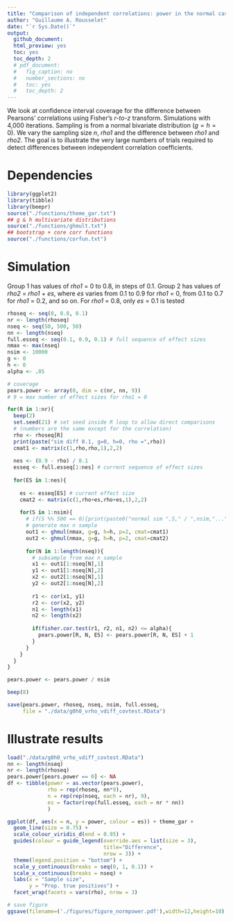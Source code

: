 ```yaml
---
title: "Comparison of independent correlations: power in the normal case for Pearson's correlation"
author: "Guillaume A. Rousselet"
date: "`r Sys.Date()`"
output:
  github_document:
  html_preview: yes
  toc: yes
  toc_depth: 2
  # pdf_document:
  #   fig_caption: no
  #   number_sections: no
  #   toc: yes
  #   toc_depth: 2
---
```


We look at confidence interval coverage for the difference between Pearsons' correlations using Fisher's *r-to-z* transform. Simulations with 4,000 iterations. Sampling is from a normal bivariate distribution ($g = h = 0$). We vary the sampling size *n*, *rho1* and the difference between *rho1* and *rho2*. The goal is to illustrate the very large numbers of trials required to detect differences between independent correlation coefficients.

# Dependencies
```r
library(ggplot2)
library(tibble)
library(beepr)
source("./functions/theme_gar.txt")
## g & h multivariate distributions
source("./functions/ghmult.txt")
## bootstrap + core corr functions
source("./functions/corfun.txt")
```

# Simulation

Group 1 has values of *rho1* = 0 to 0.8, in steps of 0.1. 
Group 2 has values of *rho2* = *rho1* + *es*, where *es* varies from 0.1 to 0.9 for *rho1* = 0, from 0.1 to 0.7 for *rho1* = 0.2, and so on. For *rho1* = 0.8, only *es* = 0.1 is tested

```r
rhoseq <- seq(0, 0.8, 0.1)
nr <- length(rhoseq)
nseq <- seq(50, 500, 50)
nn <- length(nseq)
full.esseq <- seq(0.1, 0.9, 0.1) # full sequence of effect sizes
nmax <- max(nseq)
nsim <- 10000
g <- 0
h <- 0
alpha <- .05

# coverage
pears.power <- array(0, dim = c(nr, nn, 9))
# 9 = max number of effect sizes for rho1 = 0

for(R in 1:nr){
  beep(2)
  set.seed(21) # set seed inside R loop to allow direct comparisons
  # (numbers are the same except for the correlation)
  rho <- rhoseq[R]
  print(paste("sim diff 0.1, g=0, h=0, rho =",rho))
  cmat1 <- matrix(c(1,rho,rho,1),2,2)
  
  nes <- (0.9 - rho) / 0.1
  esseq <- full.esseq[1:nes] # current sequence of effect sizes
  
  for(ES in 1:nes){
    
    es <- esseq[ES] # current effect size
    cmat2 <- matrix(c(1,rho+es,rho+es,1),2,2)
    
    for(S in 1:nsim){
      # if(S %% 500 == 0){print(paste0("normal sim ",S," / ",nsim,"..."))}
      # generate max n sample
      out1 <- ghmul(nmax, g=g, h=h, p=2, cmat=cmat1)  
      out2 <- ghmul(nmax, g=g, h=h, p=2, cmat=cmat2) 
      
      for(N in 1:length(nseq)){
        # subsample from max n sample
        x1 <- out1[1:nseq[N],1]
        y1 <- out1[1:nseq[N],2]
        x2 <- out2[1:nseq[N],1]
        y2 <- out2[1:nseq[N],2]
        
        r1 <- cor(x1, y1)
        r2 <- cor(x2, y2)
        n1 <- length(x1)
        n2 <- length(x2)
        
        if(fisher.cor.test(r1, r2, n1, n2) <= alpha){
          pears.power[R, N, ES] <- pears.power[R, N, ES] + 1
        }
      }
    }
  }
}

pears.power <- pears.power / nsim

beep(8)

save(pears.power, rhoseq, nseq, nsim, full.esseq,
     file = "./data/g0h0_vrho_vdiff_covtest.RData")
```

# Illustrate results

```r
load("./data/g0h0_vrho_vdiff_covtest.RData")
nn <- length(nseq)
nr <- length(rhoseq)
pears.power[pears.power == 0] <- NA
df <- tibble(power = as.vector(pears.power),
             rho = rep(rhoseq, nn*9),
             n = rep(rep(nseq, each = nr), 9),
             es = factor(rep(full.esseq, each = nr * nn))
             )

ggplot(df, aes(x = n, y = power, colour = es)) + theme_gar +
  geom_line(size = 0.75) + 
  scale_colour_viridis_d(end = 0.95) +
  guides(colour = guide_legend(override.aes = list(size = 3),
                               title="Difference",
                               nrow = 3)) +
  theme(legend.position = "bottom") +
  scale_y_continuous(breaks = seq(0, 1, 0.1)) +
  scale_x_continuous(breaks = nseq) +
  labs(x = "Sample size",
       y = "Prop. true positives") +
  facet_wrap(facets = vars(rho), nrow = 3)
```

```r
# save figure
ggsave(filename=('./figures/figure_normpower.pdf'),width=12,height=10)
```

